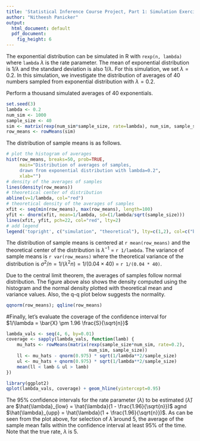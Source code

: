 ```yaml
---
title: 'Statistical Inference Course Project, Part 1: Simulation Exercises'
author: "Nitheesh Panicker"
output:
  html_document: default
  pdf_document:
    fig_height: 6
---
```




The exponential distribution can be simulated in R with `rexp(n, lambda)` where
`lambda` $\lambda$ is the rate parameter. The mean of exponential distribution is 
$1/\lambda$ and the standard deviation is also $1/\lambda$. For this simulation,
we set $\lambda=0.2$. In this simulation, we investigate the distribution of
averages of 40 numbers sampled from exponential distribution with $\lambda=0.2$.

Perform a thousand simulated averages of 40 exponentials.

```r
set.seed(3)
lambda <- 0.2
num_sim <- 1000
sample_size <- 40
sim <- matrix(rexp(num_sim*sample_size, rate=lambda), num_sim, sample_size)
row_means <- rowMeans(sim)
```

The distribution of sample means is as follows.

```r
# plot the histogram of averages
hist(row_means, breaks=50, prob=TRUE,
     main="Distribution of averages of samples,
     drawn from exponential distribution with lambda=0.2",
     xlab="")
# density of the averages of samples
lines(density(row_means))
# theoretical center of distribution
abline(v=1/lambda, col="red")
# theoretical density of the averages of samples
xfit <- seq(min(row_means), max(row_means), length=100)
yfit <- dnorm(xfit, mean=1/lambda, sd=(1/lambda/sqrt(sample_size)))
lines(xfit, yfit, pch=22, col="red", lty=2)
# add legend
legend('topright', c("simulation", "theoretical"), lty=c(1,2), col=c("black", "red"))
```

The distribution of sample means is centered at `r mean(row_means)`
and the theoretical center of the distribution is $\lambda^{-1}$ = `r 1/lambda`.
The variance of sample means is `r var(row_means)` where the theoretical variance
of the distribution is $\sigma^2 / n = 1/(\lambda^2 n) = 1/(0.04 \times 40)$ =
`r 1/(0.04 * 40)`.

Due to the central limit theorem, the averages of samples follow normal
distribution. The figure above also shows the density computed using the histogram and the
normal density plotted with theoretical mean and variance values. Also, the
q-q plot below suggests the normality.

```r
qqnorm(row_means); qqline(row_means)
```

#Finally, let's evaluate the coverage of the confidence interval for
$1/\lambda = \bar{X} \pm 1.96 \frac{S}{\sqrt{n}}$

```r
lambda_vals <- seq(4, 6, by=0.01)
coverage <- sapply(lambda_vals, function(lamb) {
    mu_hats <- rowMeans(matrix(rexp(sample_size*num_sim, rate=0.2),
                               num_sim, sample_size))
    ll <- mu_hats - qnorm(0.975) * sqrt(1/lambda**2/sample_size)
    ul <- mu_hats + qnorm(0.975) * sqrt(1/lambda**2/sample_size)
    mean(ll < lamb & ul > lamb)
})

library(ggplot2)
qplot(lambda_vals, coverage) + geom_hline(yintercept=0.95)
```

The 95% confidence intervals for the rate parameter ($\lambda$) to be estimated
($\hat{\lambda}$) are
$\hat{\lambda}_{low} = \hat{\lambda}(1 - \frac{1.96}{\sqrt{n}})$ agnd
$\hat{\lambda}_{upp} = \hat{\lambda}(1 + \frac{1.96}{\sqrt{n}})$.
As can be seen from the plot above, for selection of $\hat{\lambda}$ around 5,
the average of the sample mean falls within the confidence interval at least 95% of the time.
Note that the true rate, $\lambda$ is 5.